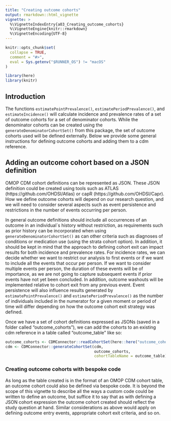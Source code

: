 ```yaml
---
title: "Creating outcome cohorts"
output: rmarkdown::html_vignette
vignette: >
  %\VignetteIndexEntry{a03_Creating_outcome_cohorts}
  %\VignetteEngine{knitr::rmarkdown}
  %\VignetteEncoding{UTF-8}
---
```


```r
knitr::opts_chunk$set(
  collapse = TRUE,
  comment = "#>",
  eval = Sys.getenv("$RUNNER_OS") != "macOS"
)
```

```r
library(here)
library(knitr)
```

## Introduction
The functions `estimatePointPrevalence()`, `estimatePeriodPrevalence()`, and `estimateIncidence()` will calculate incidence and prevalence rates of a set of outcome cohorts for a set of denominator cohorts. While the denominator cohorts can be created using the `generateDenominatorCohortSet()` from this package, the set of outcome cohorts  used will be defined externally. Below we provide some general instructions for defining outcome cohorts and adding them to a cdm reference.

## Adding an outcome cohort based on a JSON definition
OMOP CDM cohort definitions can be represented as JSON. These JSON definition could be created using tools such as ATLAS (https://github.com/OHDSI/Atlas) or capR (https://github.com/OHDSI/Capr). How we define outcome cohorts will depend on our research question, and we will need to consider several aspects such as event persistence and restrictions in the number of events occurring per person. 

In general outcome definitions should include all occurrences of an outcome in an individual´s history without restriction, as requirements such as prior history can be incorporated when using `generateDenominatorCohortSet()` as can other criteria such as diagnoses of conditions or medication use (using the strata cohort option). In addition, it should be kept in mind that the approach to defining cohort exit can impact results for both incidence and prevalence rates. For incidence rates, we can decide whether we want to restrict our analysis to first events or if we want to include all the events that occur per person. If we want to consider multiple events per person, the duration of these events will be of importance, as we are not going to capture subsequent events if prior events have not yet been concluded. In addition, outcome washouts will be implemented relative to cohort exit from any previous event. Event persistence will also influence results generated by `estimatePointPrevalence()` and `estimatePeriodPrevalence()` as the number of individuals included in the numerator for a given moment or period of time will differ depending on how the outcome cohort exit strategy was defined.

Once we have a set of cohort definitions expressed as JSONs (saved in a folder called "outcome_cohorts"), we can add the cohorts to an existing cdm reference in a table called "outcome_table" like so:

```r
outcome_cohorts <- CDMConnector::readCohortSet(here::here("outcome_cohorts"))
cdm <- CDMConnector::generateCohortSet(cdm,
                                       outcome_cohorts,
                                       cohortTableName = outcome_table)
```

### Creating outcome cohorts with bespoke code
As long as the table created is in the format of an OMOP CDM cohort table, an outcome cohort could also be defined via bespoke code. It is beyond the scope of this vignette to describe all the ways a custom code could be written to define an outcome, but suffice it to say that as with defining a JSON cohort expression the outcome cohort created should reflect the study question at hand. Similar considerations as above would apply on defining outcome entry events, appropriate cohort exit criteria, and so on.
